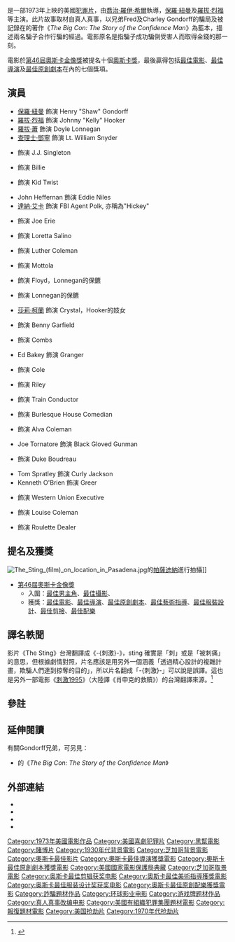 {{noteTA
|T=zh-hk:老千計狀元才; zh-tw:刺激 (電影); zh-cn:骗中骗;
|G1=Show
|1=zh-hk:老千計狀元才; zh-tw:刺激; zh-cn:骗中骗;
|2=zh-hk:老千計狀元才續集; zh-tw:刺激續集; zh-cn:骗中骗2;
}}
{{Infobox Film
| name           = 老千計狀元才
| original_name = ''The Sting''
| image          = Stingredfordnewman.jpg
| caption        = 電影海報，繪者{{link-en|Richard Amsel|Richard Amsel}}
| director       = [[喬治·羅伊·希爾|喬治·羅伊·希爾]] 
| producer       = {{link-en|托尼·比爾|Tony Bill}}<br />{{link-en|麥可·菲利浦斯|Michael Phillips (producer)}}<br />{{link-en|茱莉亞·菲利浦斯|Julia Phillips}}
| writer         = {{link-en|大衛·S·沃德|David S. Ward}}
| starring       = [[保羅·紐曼|保羅·紐曼]]<br />[[羅拔·烈福|羅拔·烈福]]<br />[[勞勃·蕭|勞勃·蕭]]
| music          = [[马文·哈姆利奇|马文·哈姆利奇]] 
| cinematography = {{link-en|羅伯特·瑟蒂斯|Robert Surtees (cinematographer)}}
| editing        = {{link-en|威廉·H·雷諾茲|William H. Reynolds|威廉·雷諾茲}}
| distributor    = [[环球影业|环球影业]]  
| released       = {{start date|1973|12|25}} 
| runtime        = 129分鐘
| country        = 美國
| language       = [[英語|英語]] 
| budget         = $5,500,000
| gross          = $159,600,000
| followed_by    = {{link-en|老千計狀元才續集|The Sting II}}
| cn_name        = 骗中骗
| hk_name        = 老千計狀元才
| tw_name        = 刺激
}}
{{作品名稱|name=''The Sting''|hk=老千計狀元才|tw=刺激|cn=骗中骗}}是一部1973年上映的美國[[犯罪片|犯罪片]]，由[[喬治·羅伊·希爾|喬治·羅伊·希爾]]執導，[[保羅·紐曼|保羅·紐曼]]及[[羅拔·烈福|羅拔·烈福]]等主演。此片故事取材自真人真事，以兄弟Fred及Charley Gondorff的騙局及被記錄在{{link-en|大衛·W·毛雷爾|David W. Maurer|大衛·毛雷爾}}的著作《''The Big Con: The Story of the Confidence Man''》為藍本，描述兩名騙子合作行騙的經過。電影原名是指騙子成功騙倒受害人而取得金錢的那一刻。

電影於[[第46屆奧斯卡金像獎|第46屆奧斯卡金像獎]]被提名十個[[奧斯卡獎|奧斯卡獎]]，最後贏得包括[[奧斯卡最佳電影獎|最佳電影]]、[[奧斯卡最佳導演獎|最佳導演]]及[[奧斯卡最佳原創劇本獎|最佳原創劇本]]在內的七個獎項。

== 演員 ==
{{Div col|col=2}}
* [[保羅·紐曼|保羅·紐曼]] 飾演 Henry "Shaw" Gondorff
* [[羅拔·烈福|羅拔·烈福]] 飾演 Johnny "Kelly" Hooker
* [[羅拔·蕭|羅拔·蕭]] 飾演 Doyle Lonnegan
* [[查理士·鄧寧|查理士·鄧寧]] 飾演 Lt. William Snyder
* {{link-en|雷·沃爾斯頓|Ray Walston}} 飾演 J.J. Singleton
* {{link-en|艾琳·布倫南|Eileen Brennan}} 飾演 Billie
* {{link-en|哈羅德·古爾德|Harold Gould}} 飾演 Kid Twist
* John Heffernan 飾演 Eddie Niles
* [[達納·艾卡|達納·艾卡]] 飾演 FBI Agent Polk, 亦稱為"Hickey"
* {{link-en|積·基浩|Jack Kehoe}} 飾演 Joe Erie
* {{link-en|Dimitra Arliss|Dimitra Arliss}} 飾演 Loretta Salino
* {{link-en|羅伯特·厄爾·瓊斯|Robert Earl Jones}} 飾演 Luther Coleman
* {{link-en|詹姆斯·史洛楊|James Sloyan}} 飾演 Mottola
* {{link-en|Charles Dierkop|Charles Dierkop}} 飾演 Floyd，Lonnegan的保鑣
* {{link-en|李·保羅|Lee Paul}} 飾演 Lonnegan的保鑣
* [[莎莉·柯蘭|莎莉·柯蘭]] 飾演 Crystal，Hooker的妓女
* {{link-en|埃文·隆|Avon Long}} 飾演 Benny Garfield
* {{link-en|亞契·強森|Arch Johnson}} 飾演 Combs
* Ed Bakey 飾演 Granger
* {{link-en|布拉德·蘇利文|Brad Sullivan}} 飾演 Cole
* {{link-en|約翰·奎德|John Quade}} 飾演 Riley
* {{link-en|拉里·D·曼恩|Larry D. Mann}} 飾演 Train Conductor
* {{link-en|倫納德·巴爾|Leonard Barr}} 飾演 Burlesque House Comedian
* {{link-en|Paulene Myers|Paulene Myers}} 飾演 Alva Coleman
* Joe Tornatore 飾演 Black Gloved Gunman
* {{link-en|傑克·科林斯|Jack Collins (actor)}} 飾演 Duke Boudreau
* Tom Spratley 飾演 Curly Jackson
* Kenneth O'Brien 飾演 Greer
* {{link-en|肯·桑塞姆|Ken Sansom}} 飾演 Western Union Executive
* {{link-en|Ta-Tanisha|Ta-Tanisha}} 飾演 Louise Coleman
* {{link-en|威廉·「比利」·班尼狄|William "Billy" Benedict|威廉·班尼狄}} 飾演 Roulette Dealer
{{Div col end}}

== 提名及獲獎 ==
[[File:The_Sting_(film)_on_location_in_Pasadena.jpg|thumb]]的[[帕薩迪納_(加利福尼亞州)|帕薩迪納]]進行拍攝]]
* [[第46屆奧斯卡金像獎|第46屆]][[奧斯卡金像獎|奧斯卡金像獎]]
** 入圍：[[奧斯卡最佳男主角獎|最佳男主角]]、[[奧斯卡最佳攝影獎|最佳攝影]]、{{link-en|奧斯卡最佳混音獎|Academy Award for Best Sound Mixing|最佳混音}}
** 獲獎：[[奧斯卡最佳電影獎|最佳電影]]、[[奧斯卡最佳導演獎|最佳導演]]、[[奧斯卡最佳原創劇本獎|最佳原創劇本]]、[[奧斯卡最佳藝術指導獎|最佳藝術指導]]、[[奧斯卡最佳服裝設計獎|最佳服裝設計]]、[[奧斯卡最佳剪接獎|最佳剪接]]、[[奧斯卡最佳配樂獎|最佳配樂]]

== 譯名軼聞 ==
影片《The Sting》台灣翻譯成《-{刺激}-》，sting 確實是「刺」或是「被刺痛」的意思，但根據劇情對照，片名應該是用另外一個涵義「透過精心設計的複雜計畫，欺騙人們達到掠奪的目的」，所以片名翻成「-{刺激}-」可以說是誤譯。這也是另外一部電影《[[刺激1995|刺激1995]]》（大陸譯《肖申克的救贖》）的台灣翻譯來源。<ref>{{cite news|author1=蘇詠智|title=「刺激一九九五」到底在刺激什麼！？爛片名被罵翻|url=https://stars.udn.com/star/story/10094/2939772?from=udn-referralnews_ch1022artbottom|accessdate=2018-02-01|agency=聯合新聞網|language=zh-tw|archive-date=2020-10-22|archive-url=https://web.archive.org/web/20201022185009/https://stars.udn.com/star/story/10094/2939772?from=udn-referralnews_ch1022artbottom|dead-url=no}}</ref>


== 參註 ==
{{Reflist}}

== 延伸閱讀 ==
有關Gondorff兄弟，可另見：
* {{link-en|大衛·W·毛雷爾|David W. Maurer|大衛·毛雷爾}}的《''The Big Con: The Story of the Confidence Man''》

== 外部連結 ==
{{wikiquote}}
*{{imdb title|id=0070735|title=老千計狀元才}}
*{{Amg movie|46920|老千計狀元才}}
*{{Rotten Tomatoes|1020130-sting|老千計狀元才}}
*{{douban|1292269|老千計狀元才}}
 
{{start box}}
{{s-ach}}   
{{succession box |   
| before = 《[[教父_(電影)|教父]]》
| after = 《[[教父續集|教父續集]]》
| title = [[奧斯卡最佳電影獎|奧斯卡最佳電影獎]]   
| years = 1973}}   
{{end box}} 

{{Authority control}}
{{DEFAULTSORT:Sting, The}}
{{奥斯卡最佳影片奖}}
[[Category:1973年美國電影作品|Category:1973年美國電影作品]]
[[Category:美國喜劇犯罪片|Category:美國喜劇犯罪片]]
[[Category:黑幫電影|Category:黑幫電影]]
[[Category:賭博片|Category:賭博片]]
[[Category:1930年代背景電影|Category:1930年代背景電影]]
[[Category:芝加哥背景電影|Category:芝加哥背景電影]]
[[Category:奧斯卡最佳影片|Category:奧斯卡最佳影片]]
[[Category:奧斯卡最佳導演獲獎電影|Category:奧斯卡最佳導演獲獎電影]]
[[Category:奧斯卡最佳原創劇本獲獎電影|Category:奧斯卡最佳原創劇本獲獎電影]]
[[Category:美國國家電影保護局典藏|Category:美國國家電影保護局典藏]]
[[Category:芝加哥取景電影|Category:芝加哥取景電影]]
[[Category:奥斯卡最佳剪辑获奖电影|Category:奥斯卡最佳剪辑获奖电影]]
[[Category:奧斯卡最佳美術指導獲獎電影|Category:奧斯卡最佳美術指導獲獎電影]]
[[Category:奥斯卡最佳服装设计奖获奖电影|Category:奥斯卡最佳服装设计奖获奖电影]]
[[Category:奧斯卡最佳原創配樂獲獎電影|Category:奧斯卡最佳原創配樂獲獎電影]]
[[Category:詐騙題材作品|Category:詐騙題材作品]]
[[Category:环球影业电影|Category:环球影业电影]]
[[Category:游戏牌题材作品|Category:游戏牌题材作品]]
[[Category:真人真事改编电影|Category:真人真事改编电影]]
[[Category:美國有組織犯罪集團題材電影|Category:美國有組織犯罪集團題材電影]]
[[Category:報復題材電影|Category:報復題材電影]]
[[Category:美国抢劫片|Category:美国抢劫片]]
[[Category:1970年代抢劫片|Category:1970年代抢劫片]]
<!---[[Category:Films_whose_art_director_won_the_Best_Art_Direction_Academy_Award|Category:Films whose art director won the Best Art Direction Academy Award]]
[[Category:Buddy_films|Category:Buddy films]]
[[Category:Heist_films|Category:Heist films]]
[[Category:Films_directed_by_George_Roy_Hill|Category:Films directed by George Roy Hill]]
[[Category:Films_shot_in_Chicago,_Illinois|Category:Films shot in Chicago, Illinois]]
[[Category:Films_whose_writer_won_the_Best_Original_Screenplay_Academy_Award|Category:Films whose writer won the Best Original Screenplay Academy Award]]--->